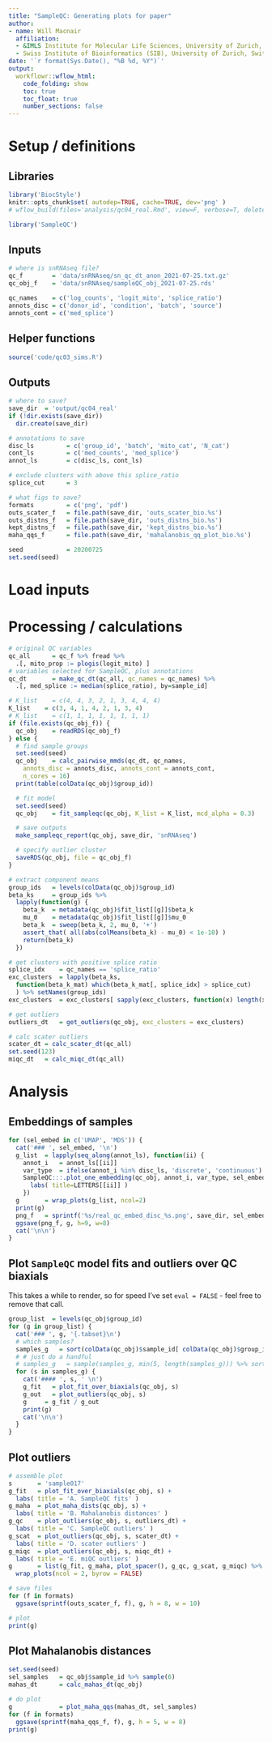 ```yaml
---
title: "SampleQC: Generating plots for paper"
author:
- name: Will Macnair
  affiliation: 
  - &IMLS Institute for Molecular Life Sciences, University of Zurich, Switzerland
  - Swiss Institute of Bioinformatics (SIB), University of Zurich, Switzerland
date: '`r format(Sys.Date(), "%B %d, %Y")`'
output:
  workflowr::wflow_html:
    code_folding: show
    toc: true
    toc_float: true
    number_sections: false
---
```


# Setup / definitions

## Libraries

```r
library('BiocStyle')
knitr::opts_chunk$set( autodep=TRUE, cache=TRUE, dev='png' )
# wflow_build(files='analysis/qc04_real.Rmd', view=F, verbose=T, delete_cache=F)
```

```r
library('SampleQC')
```

## Inputs

```r
# where is snRNAseq file?
qc_f        = 'data/snRNAseq/sn_qc_dt_anon_2021-07-25.txt.gz'
qc_obj_f    = 'data/snRNAseq/sampleQC_obj_2021-07-25.rds'

qc_names    = c('log_counts', 'logit_mito', 'splice_ratio')
annots_disc = c('donor_id', 'condition', 'batch', 'source')
annots_cont = c('med_splice')
```

## Helper functions

```r
source('code/qc03_sims.R')
```

## Outputs

```r
# where to save?
save_dir  = 'output/qc04_real'
if (!dir.exists(save_dir))
  dir.create(save_dir)

# annotations to save
disc_ls         = c('group_id', 'batch', 'mito_cat', 'N_cat')
cont_ls         = c('med_counts', 'med_splice')
annot_ls        = c(disc_ls, cont_ls)

# exclude clusters with above this splice_ratio
splice_cut      = 3

# what figs to save?
formats         = c('png', 'pdf')
outs_scater_f   = file.path(save_dir, 'outs_scater_bio.%s')
outs_distns_f   = file.path(save_dir, 'outs_distns_bio.%s')
kept_distns_f   = file.path(save_dir, 'kept_distns_bio.%s')
maha_qqs_f      = file.path(save_dir, 'mahalanobis_qq_plot_bio.%s')

seed            = 20200725
set.seed(seed)
```

# Load inputs

# Processing / calculations

```r
# original QC variables
qc_all      = qc_f %>% fread %>%
  .[, mito_prop := plogis(logit_mito) ]
# variables selected for SampleQC, plus annotations
qc_dt       = make_qc_dt(qc_all, qc_names = qc_names) %>%
  .[, med_splice := median(splice_ratio), by=sample_id]
```

```r
# K_list    = c(4, 4, 3, 2, 1, 3, 4, 4, 4)
K_list    = c(3, 4, 1, 4, 2, 1, 3, 4)
# K_list    = c(1, 1, 1, 1, 1, 1, 1, 1)
if (file.exists(qc_obj_f)) {
  qc_obj    = readRDS(qc_obj_f)
} else {
  # find sample groups
  set.seed(seed)
  qc_obj    = calc_pairwise_mmds(qc_dt, qc_names, 
    annots_disc = annots_disc, annots_cont = annots_cont, 
    n_cores = 16)
  print(table(colData(qc_obj)$group_id))

  # fit model
  set.seed(seed)
  qc_obj    = fit_sampleqc(qc_obj, K_list = K_list, mcd_alpha = 0.3)

  # save outputs
  make_sampleqc_report(qc_obj, save_dir, 'snRNAseq')

  # specify outlier cluster
  saveRDS(qc_obj, file = qc_obj_f)
}
```

```r
# extract component means
group_ids   = levels(colData(qc_obj)$group_id)
beta_ks     = group_ids %>%
  lapply(function(g) {
    beta_k  = metadata(qc_obj)$fit_list[[g]]$beta_k
    mu_0    = metadata(qc_obj)$fit_list[[g]]$mu_0
    beta_k  = sweep(beta_k, 2, mu_0, '+')
    assert_that( all(abs(colMeans(beta_k) - mu_0) < 1e-10) )
    return(beta_k)
  })

# get clusters with positive splice ratio
splice_idx    = qc_names == 'splice_ratio'
exc_clusters  = lapply(beta_ks, 
  function(beta_k_mat) which(beta_k_mat[, splice_idx] > splice_cut)
  ) %>% setNames(group_ids)
exc_clusters  = exc_clusters[ sapply(exc_clusters, function(x) length(x) > 0) ]

# get outliers
outliers_dt   = get_outliers(qc_obj, exc_clusters = exc_clusters)
```

```r
# calc scater outliers
scater_dt = calc_scater_dt(qc_all)
set.seed(123)
miqc_dt   = calc_miqc_dt(qc_all)
```

# Analysis

## Embeddings of samples{.tabset}

```r
for (sel_embed in c('UMAP', 'MDS')) {
  cat('### ', sel_embed, '\n')
  g_list  = lapply(seq_along(annot_ls), function(ii) {
    annot_i   = annot_ls[[ii]]
    var_type  = ifelse(annot_i %in% disc_ls, 'discrete', 'continuous')
    SampleQC:::.plot_one_embedding(qc_obj, annot_i, var_type, sel_embed) +
      labs( title=LETTERS[[ii]] )
    })
  g       = wrap_plots(g_list, ncol=2)
  print(g)
  png_f   = sprintf('%s/real_qc_embed_disc_%s.png', save_dir, sel_embed)
  ggsave(png_f, g, h=9, w=8)
  cat('\n\n')
}
```

## Plot `SampleQC` model fits and outliers over QC biaxials

This takes a while to render, so for speed I've set `eval = FALSE` - feel free to remove that call.

```r
group_list  = levels(qc_obj$group_id)
for (g in group_list) {
  cat('### ', g, '{.tabset}\n')
  # which samples?
  samples_g   = sort(colData(qc_obj)$sample_id[ colData(qc_obj)$group_id == g ])
  # # just do a handful
  # samples_g   = sample(samples_g, min(5, length(samples_g))) %>% sort
  for (s in samples_g) {
    cat('#### ', s, ' \n')
    g_fit   = plot_fit_over_biaxials(qc_obj, s)
    g_out   = plot_outliers(qc_obj, s)
    g     = g_fit / g_out
    print(g)
    cat('\n\n')
  }
}
```

## Plot outliers

```r
# assemble plot
s       = 'sample017'
g_fit   = plot_fit_over_biaxials(qc_obj, s) + 
  labs( title = 'A. SampleQC fits' )
g_maha  = plot_maha_dists(qc_obj, s) + 
  labs( title = 'B. Mahalanobis distances' )
g_qc    = plot_outliers(qc_obj, s, outliers_dt) + 
  labs( title = 'C. SampleQC outliers' )
g_scat  = plot_outliers(qc_obj, s, scater_dt) + 
  labs( title = 'D. scater outliers' )
g_miqc  = plot_outliers(qc_obj, s, miqc_dt) + 
  labs( title = 'E. miQC outliers' )
g       = list(g_fit, g_maha, plot_spacer(), g_qc, g_scat, g_miqc) %>% 
  wrap_plots(ncol = 2, byrow = FALSE)

# save files
for (f in formats)
  ggsave(sprintf(outs_scater_f, f), g, h = 8, w = 10)

# plot
print(g)
```

## Plot Mahalanobis distances

```r
set.seed(seed)
sel_samples   = qc_obj$sample_id %>% sample(6)
mahas_dt      = calc_mahas_dt(qc_obj)

# do plot
g             = plot_maha_qqs(mahas_dt, sel_samples)
for (f in formats)
  ggsave(sprintf(maha_qqs_f, f), g, h = 5, w = 8)
print(g)
```
